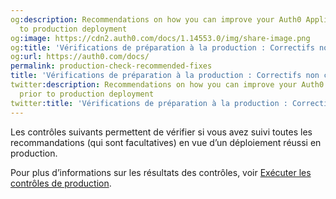 ```yaml
---
og:description: Recommendations on how you can improve your Auth0 Application prior
  to production deployment
og:image: https://cdn2.auth0.com/docs/1.14553.0/img/share-image.png
og:title: 'Vérifications de préparation à la production : Correctifs non critiques'
og:url: https://auth0.com/docs/
permalink: production-check-recommended-fixes
title: 'Vérifications de préparation à la production : Correctifs non critiques'
twitter:description: Recommendations on how you can improve your Auth0 Application
  prior to production deployment
twitter:title: 'Vérifications de préparation à la production : Correctifs non critiques'
---
```


Les contrôles suivants permettent de vérifier si vous avez suivi toutes les recommandations (qui sont facultatives) en vue d’un déploiement réussi en production.

Pour plus d’informations sur les résultats des contrôles, voir [Exécuter les contrôles de production](/deploy/pre-deployment/how-to-run-production-checks).